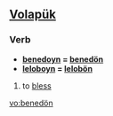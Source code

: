 ==[[Volapük]]==

===Verb===
*'''[[benedoyn]] = [[benedön]]'''
*'''[[leloboyn]] = [[lelobön]]''' 

# to [[bless]]

[[vo:benedön]]